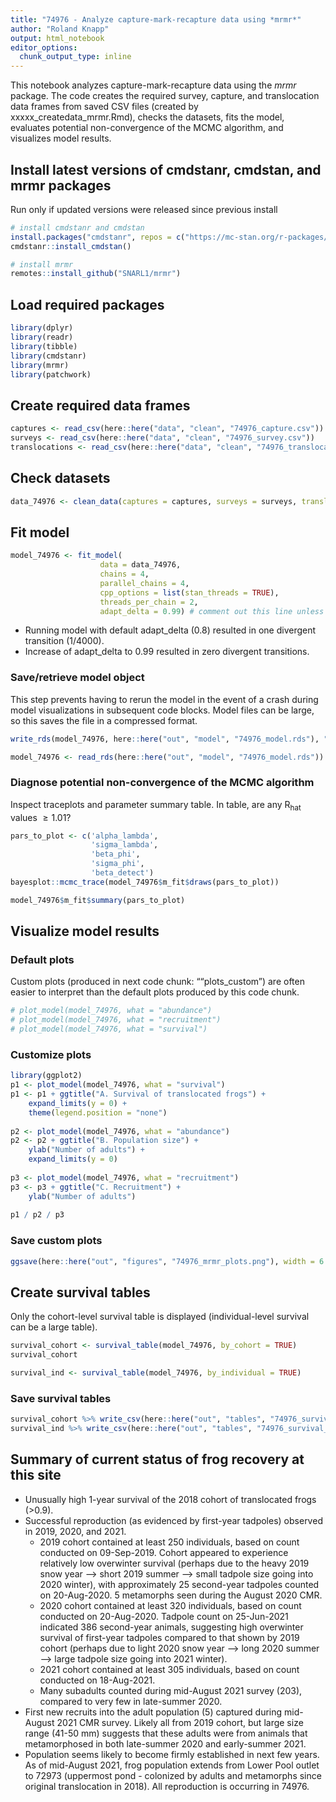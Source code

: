 ```yaml
---
title: "74976 - Analyze capture-mark-recapture data using *mrmr*"
author: "Roland Knapp"
output: html_notebook
editor_options: 
  chunk_output_type: inline
---
```

This notebook analyzes capture-mark-recapture data using the *mrmr* package. The code creates the required survey, capture, and translocation data frames from saved CSV files (created by xxxxx_createdata_mrmr.Rmd), checks the datasets, fits the model, evaluates potential non-convergence of the MCMC algorithm, and visualizes model results. 

## Install latest versions of cmdstanr, cmdstan, and mrmr packages
Run only if updated versions were released since previous install
```r
# install cmdstanr and cmdstan
install.packages("cmdstanr", repos = c("https://mc-stan.org/r-packages/", getOption("repos")))
cmdstanr::install_cmdstan()

# install mrmr
remotes::install_github("SNARL1/mrmr")
```

## Load required packages
```r
library(dplyr)
library(readr)
library(tibble)
library(cmdstanr)
library(mrmr)
library(patchwork)
```

## Create required data frames
```r
captures <- read_csv(here::here("data", "clean", "74976_capture.csv"))
surveys <- read_csv(here::here("data", "clean", "74976_survey.csv"))
translocations <- read_csv(here::here("data", "clean", "74976_translocation.csv"))
```

## Check datasets
```r
data_74976 <- clean_data(captures = captures, surveys = surveys, translocations = translocations)
```

## Fit model
```r
model_74976 <- fit_model(
                    data = data_74976, 
                    chains = 4, 
                    parallel_chains = 4, 
                    cpp_options = list(stan_threads = TRUE),
                    threads_per_chain = 2, 
                    adapt_delta = 0.99) # comment out this line unless needed to resolve divergent transitions
```
* Running model with default adapt_delta (0.8) resulted in one divergent transition (1/4000).
* Increase of adapt_delta to 0.99 resulted in zero divergent transitions. 

### Save/retrieve model object
This step prevents having to rerun the model in the event of a crash during model visualizations in subsequent code blocks. Model files can be large, so this saves the file in a compressed format.
```r
write_rds(model_74976, here::here("out", "model", "74976_model.rds"), "xz", compression = 9L)
```
```r
model_74976 <- read_rds(here::here("out", "model", "74976_model.rds"))
```

### Diagnose potential non-convergence of the MCMC algorithm
Inspect traceplots and parameter summary table. In table, are any R~hat~ values $\ge 1.01$?
```r
pars_to_plot <- c('alpha_lambda', 
                  'sigma_lambda', 
                  'beta_phi', 
                  'sigma_phi', 
                  'beta_detect')
bayesplot::mcmc_trace(model_74976$m_fit$draws(pars_to_plot))

model_74976$m_fit$summary(pars_to_plot)
```

## Visualize model results
### Default plots
Custom plots (produced in next code chunk: ""plots_custom") are often easier to interpret than the default plots produced by this code chunk.
```r
# plot_model(model_74976, what = "abundance")
# plot_model(model_74976, what = "recruitment")
# plot_model(model_74976, what = "survival")
```

### Customize plots
```r
library(ggplot2)
p1 <- plot_model(model_74976, what = "survival") 
p1 <- p1 + ggtitle("A. Survival of translocated frogs") +
    expand_limits(y = 0) +
    theme(legend.position = "none")
  
p2 <- plot_model(model_74976, what = "abundance") 
p2 <- p2 + ggtitle("B. Population size") +
    ylab("Number of adults") + 
    expand_limits(y = 0)
  
p3 <- plot_model(model_74976, what = "recruitment")
p3 <- p3 + ggtitle("C. Recruitment") +
    ylab("Number of adults")
  
p1 / p2 / p3
```

### Save custom plots
```r
ggsave(here::here("out", "figures", "74976_mrmr_plots.png"), width = 6.5, height = 7.2)
```

## Create survival tables
Only the cohort-level survival table is displayed (individual-level survival can be a large table).
```r
survival_cohort <- survival_table(model_74976, by_cohort = TRUE)
survival_cohort

survival_ind <- survival_table(model_74976, by_individual = TRUE) 
```

### Save survival tables
```r
survival_cohort %>% write_csv(here::here("out", "tables", "74976_survival_cohort.csv"))
survival_ind %>% write_csv(here::here("out", "tables", "74976_survival_ind.csv"))
```

## Summary of current status of frog recovery at this site
* Unusually high 1-year survival of the 2018 cohort of translocated frogs (>0.9).
* Successful reproduction (as evidenced by first-year tadpoles) observed in 2019, 2020, and 2021. 
  + 2019 cohort contained at least 250 individuals, based on count conducted on 09-Sep-2019. Cohort appeared to experience relatively low overwinter survival (perhaps due to the heavy 2019 snow year --> short 2019 summer --> small tadpole size going into 2020 winter), with approximately 25 second-year tadpoles counted on 20-Aug-2020. 5 metamorphs seen during the August 2020 CMR. 
  + 2020 cohort contained at least 320 individuals, based on count conducted on 20-Aug-2020. Tadpole count on 25-Jun-2021 indicated 386 second-year animals, suggesting high overwinter survival of first-year tadpoles compared to that shown by 2019 cohort (perhaps due to light 2020 snow year --> long 2020 summer --> large tadpole size going into 2021 winter). 
  + 2021 cohort contained at least 305 individuals, based on count conducted on 18-Aug-2021. 
  + Many subadults counted during mid-August 2021 survey (203), compared to very few in late-summer 2020. 
* First new recruits into the adult population (5) captured during mid-August 2021 CMR survey. Likely all from 2019 cohort, but large size range (41-50 mm) suggests that these adults were from animals that metamorphosed in both late-summer 2020 and early-summer 2021. 
* Population seems likely to become firmly established in next few years. As of mid-August 2021, frog population extends from Lower Pool outlet to 72973 (uppermost pond - colonized by adults and metamorphs since original translocation in 2018). All reproduction is occurring in 74976. 
